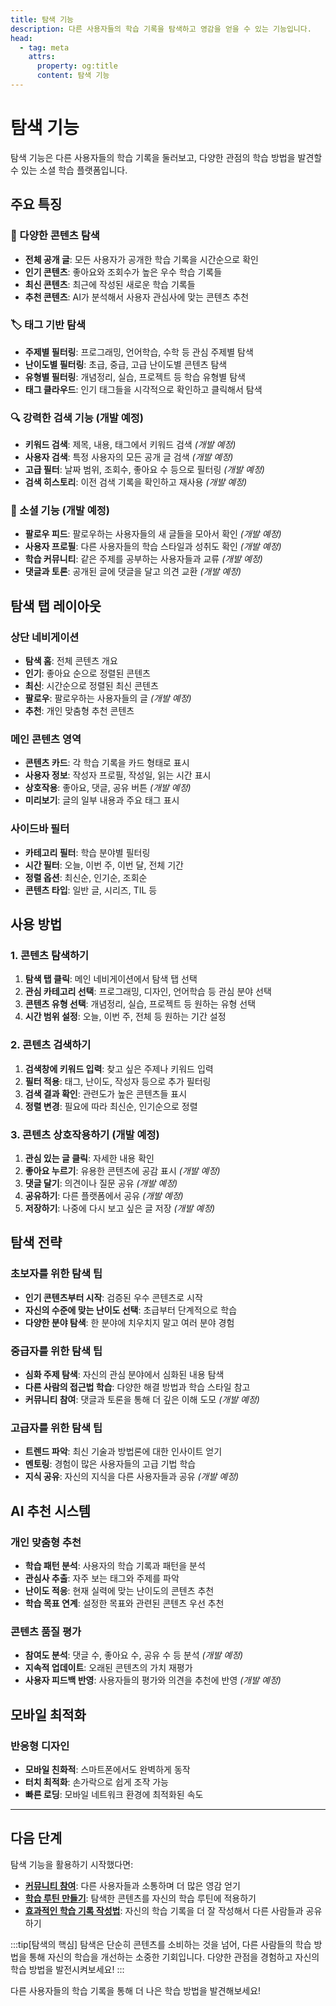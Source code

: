 ```yaml
---
title: 탐색 기능
description: 다른 사용자들의 학습 기록을 탐색하고 영감을 얻을 수 있는 기능입니다.
head:
  - tag: meta
    attrs:
      property: og:title
      content: 탐색 기능
---
```


# 탐색 기능

탐색 기능은 다른 사용자들의 학습 기록을 둘러보고, 다양한 관점의 학습 방법을 발견할 수 있는 소셜 학습 플랫폼입니다.

## 주요 특징

### 🌟 다양한 콘텐츠 탐색
- **전체 공개 글**: 모든 사용자가 공개한 학습 기록을 시간순으로 확인
- **인기 콘텐츠**: 좋아요와 조회수가 높은 우수 학습 기록들
- **최신 콘텐츠**: 최근에 작성된 새로운 학습 기록들
- **추천 콘텐츠**: AI가 분석해서 사용자 관심사에 맞는 콘텐츠 추천

### 🏷️ 태그 기반 탐색
- **주제별 필터링**: 프로그래밍, 언어학습, 수학 등 관심 주제별 탐색
- **난이도별 필터링**: 초급, 중급, 고급 난이도별 콘텐츠 탐색
- **유형별 필터링**: 개념정리, 실습, 프로젝트 등 학습 유형별 탐색
- **태그 클라우드**: 인기 태그들을 시각적으로 확인하고 클릭해서 탐색

### 🔍 강력한 검색 기능 (개발 예정)
- **키워드 검색**: 제목, 내용, 태그에서 키워드 검색 *(개발 예정)*
- **사용자 검색**: 특정 사용자의 모든 공개 글 검색 *(개발 예정)*
- **고급 필터**: 날짜 범위, 조회수, 좋아요 수 등으로 필터링 *(개발 예정)*
- **검색 히스토리**: 이전 검색 기록을 확인하고 재사용 *(개발 예정)*

### 👥 소셜 기능 (개발 예정)
- **팔로우 피드**: 팔로우하는 사용자들의 새 글들을 모아서 확인 *(개발 예정)*
- **사용자 프로필**: 다른 사용자들의 학습 스타일과 성취도 확인 *(개발 예정)*
- **학습 커뮤니티**: 같은 주제를 공부하는 사용자들과 교류 *(개발 예정)*
- **댓글과 토론**: 공개된 글에 댓글을 달고 의견 교환 *(개발 예정)*

## 탐색 탭 레이아웃

### 상단 네비게이션
- **탐색 홈**: 전체 콘텐츠 개요
- **인기**: 좋아요 순으로 정렬된 콘텐츠
- **최신**: 시간순으로 정렬된 최신 콘텐츠
- **팔로우**: 팔로우하는 사용자들의 글 *(개발 예정)*
- **추천**: 개인 맞춤형 추천 콘텐츠

### 메인 콘텐츠 영역
- **콘텐츠 카드**: 각 학습 기록을 카드 형태로 표시
- **사용자 정보**: 작성자 프로필, 작성일, 읽는 시간 표시
- **상호작용**: 좋아요, 댓글, 공유 버튼 *(개발 예정)*
- **미리보기**: 글의 일부 내용과 주요 태그 표시

### 사이드바 필터
- **카테고리 필터**: 학습 분야별 필터링
- **시간 필터**: 오늘, 이번 주, 이번 달, 전체 기간
- **정렬 옵션**: 최신순, 인기순, 조회순
- **콘텐츠 타입**: 일반 글, 시리즈, TIL 등

## 사용 방법

### 1. 콘텐츠 탐색하기
1. **탐색 탭 클릭**: 메인 네비게이션에서 탐색 탭 선택
2. **관심 카테고리 선택**: 프로그래밍, 디자인, 언어학습 등 관심 분야 선택
3. **콘텐츠 유형 선택**: 개념정리, 실습, 프로젝트 등 원하는 유형 선택
4. **시간 범위 설정**: 오늘, 이번 주, 전체 등 원하는 기간 설정

### 2. 콘텐츠 검색하기
1. **검색창에 키워드 입력**: 찾고 싶은 주제나 키워드 입력
2. **필터 적용**: 태그, 난이도, 작성자 등으로 추가 필터링
3. **검색 결과 확인**: 관련도가 높은 콘텐츠들 표시
4. **정렬 변경**: 필요에 따라 최신순, 인기순으로 정렬

### 3. 콘텐츠 상호작용하기 (개발 예정)
1. **관심 있는 글 클릭**: 자세한 내용 확인
2. **좋아요 누르기**: 유용한 콘텐츠에 공감 표시 *(개발 예정)*
3. **댓글 달기**: 의견이나 질문 공유 *(개발 예정)*
4. **공유하기**: 다른 플랫폼에서 공유 *(개발 예정)*
5. **저장하기**: 나중에 다시 보고 싶은 글 저장 *(개발 예정)*

## 탐색 전략

### 초보자를 위한 탐색 팁
- **인기 콘텐츠부터 시작**: 검증된 우수 콘텐츠로 시작
- **자신의 수준에 맞는 난이도 선택**: 초급부터 단계적으로 학습
- **다양한 분야 탐색**: 한 분야에 치우치지 말고 여러 분야 경험

### 중급자를 위한 탐색 팁
- **심화 주제 탐색**: 자신의 관심 분야에서 심화된 내용 탐색
- **다른 사람의 접근법 학습**: 다양한 해결 방법과 학습 스타일 참고
- **커뮤니티 참여**: 댓글과 토론을 통해 더 깊은 이해 도모 *(개발 예정)*

### 고급자를 위한 탐색 팁
- **트렌드 파악**: 최신 기술과 방법론에 대한 인사이트 얻기
- **멘토링**: 경험이 많은 사용자들의 고급 기법 학습
- **지식 공유**: 자신의 지식을 다른 사용자들과 공유 *(개발 예정)*

## AI 추천 시스템

### 개인 맞춤형 추천
- **학습 패턴 분석**: 사용자의 학습 기록과 패턴을 분석
- **관심사 추출**: 자주 보는 태그와 주제를 파악
- **난이도 적응**: 현재 실력에 맞는 난이도의 콘텐츠 추천
- **학습 목표 연계**: 설정한 목표와 관련된 콘텐츠 우선 추천

### 콘텐츠 품질 평가
- **참여도 분석**: 댓글 수, 좋아요 수, 공유 수 등 분석 *(개발 예정)*
- **지속적 업데이트**: 오래된 콘텐츠의 가치 재평가
- **사용자 피드백 반영**: 사용자들의 평가와 의견을 추천에 반영 *(개발 예정)*


## 모바일 최적화

### 반응형 디자인
- **모바일 친화적**: 스마트폰에서도 완벽하게 동작
- **터치 최적화**: 손가락으로 쉽게 조작 가능
- **빠른 로딩**: 모바일 네트워크 환경에 최적화된 속도

---

## 다음 단계

탐색 기능을 활용하기 시작했다면:

- **[커뮤니티 참여](/features/community)**: 다른 사용자들과 소통하며 더 많은 영감 얻기
- **[학습 루틴 만들기](/guides/study-routine)**: 탐색한 콘텐츠를 자신의 학습 루틴에 적용하기
- **[효과적인 학습 기록 작성법](/guides/effective-writing)**: 자신의 학습 기록을 더 잘 작성해서 다른 사람들과 공유하기

:::tip[탐색의 핵심]
탐색은 단순히 콘텐츠를 소비하는 것을 넘어, 다른 사람들의 학습 방법을 통해 자신의 학습을 개선하는 소중한 기회입니다. 다양한 관점을 경험하고 자신의 학습 방법을 발전시켜보세요!
:::

다른 사용자들의 학습 기록을 통해 더 나은 학습 방법을 발견해보세요!
